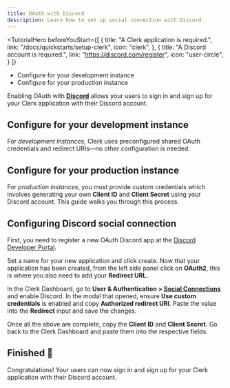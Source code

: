 ```yaml
---
title: OAuth with Discord
description: Learn how to set up social connection with Discord.
---
```


<TutorialHero
  beforeYouStart={[
    {
      title: "A Clerk application is required.",
      link: "/docs/quickstarts/setup-clerk",
      icon: "clerk",
    },
    {
      title: "A Discord account is required.",
      link: "https://discord.com/register",
      icon: "user-circle",
    }
  ]}
>
  - Configure for your development instance
  - Configure for your production instance
</TutorialHero>

Enabling OAuth with [**Discord**](https://discord.com/developers/docs/topics/oauth2) allows your users to sign in and sign up for your Clerk application with their Discord account.

## Configure for your development instance

For _development instances_, Clerk uses preconfigured shared OAuth credentials and redirect URIs—no other configuration is needed.

## Configure for your production instance

For _production instances_, you must provide custom credentials which involves generating your own **Client ID** and **Client Secret** using your Discord account. This guide walks you through this process.

## Configuring Discord social connection

First, you need to register a new OAuth Discord app at the [Discord Developer Portal](https://discord.com/developers/applications).

Set a name for your new application and click create. Now that your application has been created, from the left side panel click on **OAuth2**, this is where you also need to add your **Redirect URL.**

In the Clerk Dashboard, go to **User & Authentication > [Social Connections](https://dashboard.clerk.com/last-active?path=user-authentication/social-connections)** and enable Discord. In the modal that opened, ensure **Use custom credentials** is enabled and copy **Authorized redirect URI**. Paste the value into the **Redirect** input and save the changes.

Once all the above are complete, copy the **Client ID** and **Client Secret.** Go back to the Clerk Dashboard and paste them into the respective fields.

## Finished 🎉

Congratulations! Your users can now sign in and sign up for your Clerk application with their Discord account.
